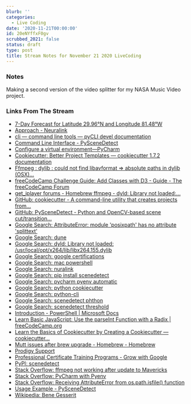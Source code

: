 ```yaml
---
blurb: ''
categories:
  - Live Coding
date: '2020-11-21T00:00:00'
id: 20eNYffxF0gv
scrubbed_2021: false
status: draft
type: post
title: Stream Notes for November 21 2020 LiveCoding
---
```


### Notes

Making a second version of the video splitter for my NASA Music Video project.


### Links From The Stream


- [7-Day Forecast for Latitude 29.96°N and Longitude 81.48°W](https://forecast.weather.gov/MapClick.php?lat=29.959916900000053&lon=-81.48883969999997)
- [Approach - Neuralink](https://neuralink.com/approach/)
- [cli — command line tools — pyCLI devel documentation](https://pythonhosted.org/pyCLI/)
- [Command Line Interface - PySceneDetect](https://pyscenedetect.readthedocs.io/en/latest/examples/usage/)
- [Configure a virtual environment—PyCharm](https://www.jetbrains.com/help/pycharm/creating-virtual-environment.html)
- [Cookiecutter: Better Project Templates — cookiecutter 1.7.2 documentation](https://cookiecutter.readthedocs.io/en/1.7.2/)
- [Ffmpeg : dylib : could not find libavformat => absolute paths in dylib (OSX)...](https://discourse.brew.sh/t/ffmpeg-dylib-could-not-find-libavformat-absolute-paths-in-dylib-osx/5678)
- [freeCodeCamp Challenge Guide: Add Classes with D3 - Guide - The freeCodeCamp Forum](https://forum.freecodecamp.org/t/freecodecamp-challenge-guide-add-classes-with-d3/301473)
- [get_iplayer forums - Homebrew ffmpeg - dyld: Library not loaded:...](https://forums.squarepenguin.co.uk/thread-1676.html)
- [GitHub: cookiecutter - A command-line utility that creates projects from...](https://github.com/cookiecutter/cookiecutter)
- [GitHub: PySceneDetect - Python and OpenCV-based scene cut/transition...](https://github.com/Breakthrough/PySceneDetect)
- [Google Search: AttributeError: module 'posixpath' has no attribute 'splittext'](https://www.google.com/search?client=safari&rls=en&q=AttributeError:+module+%27posixpath%27+has+no+attribute+%27splittext%27&ie=UTF-8&oe=UTF-8)
- [Google Search: dune](https://www.google.com/search?client=safari&rls=en&q=dune&ie=UTF-8&oe=UTF-8)
- [Google Search: dyld: Library not loaded: /usr/local/opt/x264/lib/libx264.155.dylib](https://www.google.com/search?client=safari&rls=en&q=dyld:+Library+not+loaded:+/usr/local/opt/x264/lib/libx264.155.dylib&ie=UTF-8&oe=UTF-8)
- [Google Search: google certifications](https://www.google.com/search?client=safari&rls=en&q=google+certifications&ie=UTF-8&oe=UTF-8)
- [Google Search: mac powershell](https://www.google.com/search?client=safari&rls=en&q=mac+powershell&ie=UTF-8&oe=UTF-8)
- [Google Search: nuralink](https://www.google.com/search?client=safari&rls=en&q=nuralink&ie=UTF-8&oe=UTF-8)
- [Google Search: pip install scenedetect](https://www.google.com/search?client=safari&rls=en&q=pip+install+scenedetect&ie=UTF-8&oe=UTF-8)
- [Google Search: pycharm pyenv automatic](https://www.google.com/search?newwindow=1&client=safari&rls=en&ei=Tb65X4P6KbKqwbkPh5yF2A0&q=pycharm+pyenv+automatic+&oq=pycharm+pyenv+automatic+&gs_lcp=CgZwc3ktYWIQAzIFCCEQoAEyBQghEKABMgUIIRCrAjoECAAQRzoFCAAQyQM6AggAOgYIABAWEB46CAgAEBYQChAeOgkIABDJAxAWEB46BwghEAoQoAFQhfQEWIiEBWCjhgVoAHACeACAAY4BiAHHCJIBAzguM5gBAKABAaoBB2d3cy13aXrIAQjAAQE&sclient=psy-ab&ved=0ahUKEwjD1LPA_5TtAhUyVTABHQdOAdsQ4dUDCAw&uact=5)
- [Google Search: python cookiecutter](https://www.google.com/search?client=safari&rls=en&q=python+cookiecutter&ie=UTF-8&oe=UTF-8)
- [Google Search: python-cli](https://www.google.com/search?client=safari&rls=en&q=python-cli&ie=UTF-8&oe=UTF-8)
- [Google Search: scenedetect phthon](https://www.google.com/search?client=safari&rls=en&q=scenedetect+phthon&ie=UTF-8&oe=UTF-8)
- [Google Search: scenedetect threshold](https://www.google.com/search?client=safari&rls=en&q=scenedetect+threshold&ie=UTF-8&oe=UTF-8)
- [Introduction - PowerShell | Microsoft Docs](https://docs.microsoft.com/en-us/powershell/scripting/learn/ps101/00-introduction?view=powershell-7.1)
- [Learn Basic JavaScript: Use the parseInt Function with a Radix | freeCodeCamp.org](https://www.freecodecamp.org/learn/javascript-algorithms-and-data-structures/basic-javascript/use-the-parseint-function-with-a-radix)
- [Learn the Basics of Cookiecutter by Creating a Cookiecutter — cookiecutter...](https://cookiecutter.readthedocs.io/en/1.7.2/first_steps.html)
- [Mutt issues after brew upgrade - Homebrew - Homebrew](https://discourse.brew.sh/t/mutt-issues-after-brew-upgrade/5667)
- [Prodigy Support](https://support.prodi.gy/)
- [Professional Certificate Training Programs - Grow with Google](https://grow.google/certificates/)
- [PyPI: scenedetect](https://pypi.org/project/scenedetect/)
- [Stack Overflow: ffmpeg not working after update to Mavericks](https://stackoverflow.com/questions/26431918/ffmpeg-not-working-after-update-to-mavericks)
- [Stack Overflow: PyCharm with Pyenv](https://stackoverflow.com/questions/41129504/pycharm-with-pyenv)
- [Stack Overflow: Receiving AttributeError from os.path.isfile() function](https://stackoverflow.com/questions/23573205/receiving-attributeerror-from-os-path-isfile-function)
- [Usage Example - PySceneDetect](https://pyscenedetect.readthedocs.io/en/latest/examples/usage-example/)
- [Wikipedia: Bene Gesserit](https://en.wikipedia.org/wiki/Bene_Gesserit#Litany_against_fear)
